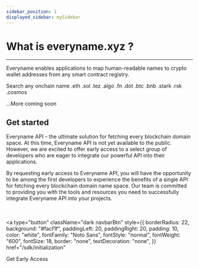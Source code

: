 ```yaml
---
sidebar_position: 1
displayed_sidebar: mySidebar
---
```


# What is everyname.xyz ?

---

Everyname enables applications to map human-readable names to crypto wallet addresses from any smart contract registry.

Search any onchain name .eth .sol .tez .algo .fn .dot .btc .bnb .stark .rsk .cosmos

...More coming soon

## Get started

Everyname API – the ultimate solution for fetching every blockchain domain space. At this time, Everyname API is not yet available to the public. However, we are excited to offer early access to a select group of developers who are eager to integrate our powerful API into their applications.

By requesting early access to Everyname API, you will have the opportunity to be among the first developers to experience the benefits of a single API for fetching every blockchain domain name space. Our team is committed to providing you with the tools and resources you need to successfully integrate Everyname API into your projects.

<br></br>
<a
  type="button"
  className="dark navbarBtn"
  style={{
    borderRadius: 22,
    background: "#facf1f",
    paddingLeft: 20,
    paddingRight: 20,
    padding: 10,
    color: "white",
    fontFamily: "Noto Sans",
    fontStyle: "normal",
    fontWeight: "600",
    fontSize: 18,
    border: "none",
    textDecoration: "none",
  }}
  href="/sdk/initialization"
>
  Get Early Access
</a>
